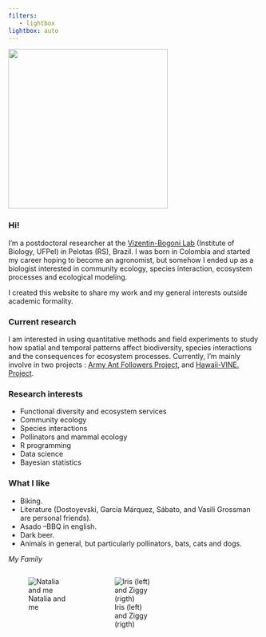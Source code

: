 ```yaml
---
filters:
   - lightbox
lightbox: auto
---
```


![](photos/IMG_8708.jpg){fig-align="center" width="319"}

### Hi!

I'm a postdoctoral researcher at the  [Vizentin-Bogoni Lab](https://sites.google.com/site/vizentinbugoni/) (Institute of Biology, UFPel) in Pelotas (RS), Brazil. I was born in Colombia and started my career hoping to become an agronomist, but somehow I ended up as a biologist interested in community ecology, species interaction, ecosystem processes and ecological modeling.

I created this website to share my work and my general interests outside academic formality.

### Current research

I am interested in using quantitative methods and field experiments to study how spatial and temporal patterns affect biodiversity, species interactions and the consequences for ecosystem processes. Currently, I'm mainly involve in two projects : [Army Ant Followers Project](https://www.tarwaterlab.com/copy-of-panama-plumas-project), and [Hawaii-VINE. Project](https://www.tarwaterlab.com/hawaii-vine-project).

### Research interests

-   Functional diversity and ecosystem services
-   Community ecology
-   Species interactions
-   Pollinators and mammal ecology
-   R programming
-   Data science
-   Bayesian statistics

### What I like

-   Biking.
-   Literature (Dostoyevski, García Márquez, Sábato, and Vasili Grossman are personal friends).
-   Asado --BBQ in english.
-   Dark beer.
-   Animals in general, but particularly pollinators, bats, cats and dogs.

*My Family*

::: {style="display: grid;grid-template-columns: repeat(auto-fill, minmax(150px, 1fr));grid-gap: 1em;"}
![Natalia and me](photos/IMG_4557.jpg){group="my-gallery"}

![Iris (left) and Ziggy (rigth)](photos/IMG_1347.jpg){group="my-gallery"}
:::
